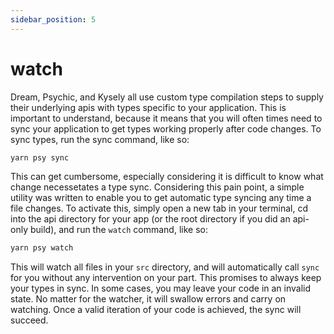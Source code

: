 ```yaml
---
sidebar_position: 5
---
```


# watch

Dream, Psychic, and Kysely all use custom type compilation steps to supply their underlying apis with types specific to your application. This is important to understand, because it means that you will often times need to sync your application to get types working properly after code changes. To sync types, run the sync command, like so:

```sh
yarn psy sync
```

This can get cumbersome, especially considering it is difficult to know what change necessetates a type sync. Considering this pain point, a simple utility was written to enable you to get automatic type syncing any time a file changes. To activate this, simply open a new tab in your terminal, cd into the api directory for your app (or the root directory if you did an api-only build), and run the `watch` command, like so:

```sh
yarn psy watch
```

This will watch all files in your `src` directory, and will automatically call `sync` for you without any intervention on your part. This promises to always keep your types in sync. In some cases, you may leave your code in an invalid state. No matter for the watcher, it will swallow errors and carry on watching. Once a valid iteration of your code is achieved, the sync will succeed.
